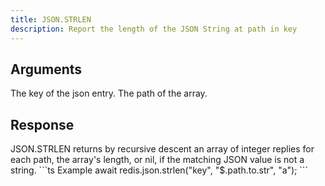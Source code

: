 ```yaml
---
title: JSON.STRLEN
description: Report the length of the JSON String at path in key
---
```



## Arguments

<ParamField body="key" type="string" required>
    The key of the json entry.
</ParamField>
<ParamField body="path" type="string" default="$">
    The path of the array.
</ParamField>


## Response
<ResponseField type="array" required>
  JSON.STRLEN returns by recursive descent an array of integer replies for each path, the array's length, or nil, if the matching JSON value is not a string.
</ResponseField>

<RequestExample>
```ts Example
await redis.json.strlen("key", "$.path.to.str", "a");
```
</RequestExample>
